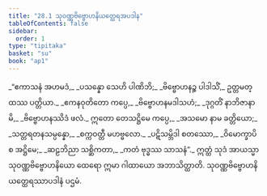 ```yaml
---
title: "28.1 သုဝဏ္ဏဗိဗ္ဗောဟနိယတ္ထေရအပဒါန"
tableOfContents: false
sidebar:
  order: 1
type: "tipitaka"
basket: "su"
book: "ap1"
---
```



<DynamicBreadcrumb />

<Division number="1" book="ap1" e="ch" v="20" p="265">

<Paragraph number="3223" type="verses" book="ap1">
_“ဧကာသနံ အဟမဒံ,_  
_ပသန္နော သေဟိ ပါဏိဘိ;_  
_ဗိဗ္ဗောဟနဉ္စ ပါဒါသိံ,_  
ဥတ္တမတ္ထဿ ပတ္တိယာ._  

</Paragraph>

</Division>
<Division number="2" book="ap1" e="ch" v="20" p="265">

<Paragraph number="3224" type="verses" book="ap1">
_ဧကနဝုတိတော ကပ္ပေ,_  
_ဗိဗ္ဗောဟနမဒါသဟံ;_  
_ဒုဂ္ဂတိံ နာဘိဇာနာမိ,_  
_ဗိဗ္ဗောဟနဿိဒံ ဖလံ._  

</Paragraph>

</Division>
<Division number="3" book="ap1" e="ch" v="20" p="265">

<Paragraph number="3225" type="verses" book="ap1">
ဣတော တေသဋ္ဌိမေ ကပ္ပေ,_  
_အသမော နာမ ခတ္တိယော;_  
_သတ္တရတနသမ္ပန္နော,_  
_စက္ကဝတ္တီ မဟဗ္ဗလော._  

</Paragraph>

</Division>
<Division number="4" book="ap1" e="ch" v="20" p="265">

<Paragraph number="3226" type="verses" book="ap1">
_ပဋိသမ္ဘိဒါ စတဿော,_  
_ဝိမောက္ခာပိ စ အဋ္ဌိမေ;_  
_ဆဠဘိညာ သစ္ဆိကတာ,_  
_ကတံ ဗုဒ္ဓဿ သာသနံ”._  

</Paragraph>

<Paragraph number="3227" book="ap1">
ဣတ္ထံ သုဒံ အာယသ္မာ သုဝဏ္ဏဗိဗ္ဗောဟနိယော ထေရော ဣမာ ဂါထာယော အဘာသိတ္ထာတိ.

</Paragraph>
</Division>

<Paragraph number="3228" type="center" book="ap1">
သုဝဏ္ဏဗိဗ္ဗောဟနိယတ္ထေရဿာပဒါနံ ပဌမံ.
</Paragraph>